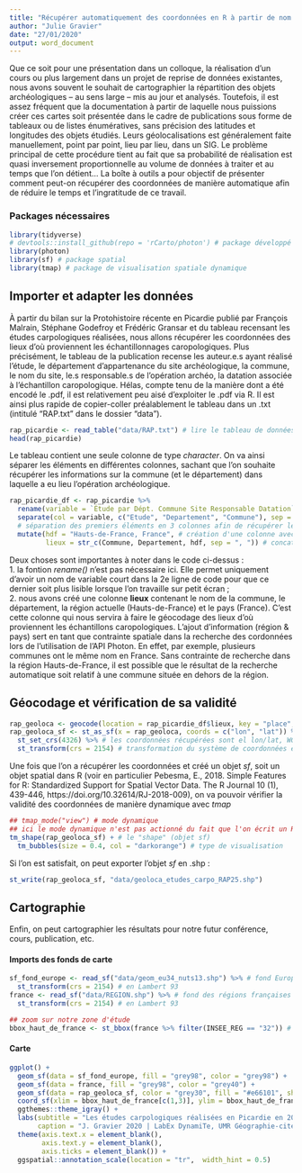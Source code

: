 ```yaml
---
title: "Récupérer automatiquement des coordonnées en R à partir de nom de lieux"
author: "Julie Gravier"
date: "27/01/2020"
output: word_document
---
```

Que ce soit pour une présentation dans un colloque, la réalisation d’un cours ou plus largement dans un projet de reprise de données existantes, nous avons souvent le souhait de cartographier la répartition des objets archéologiques – au sens large – mis au jour et analysés. Toutefois, il est assez fréquent que la documentation à partir de laquelle nous puissions créer ces cartes soit présentée dans le cadre de publications sous forme de tableaux ou de listes énumératives, sans précision des latitudes et
longitudes des objets étudiés. Leurs géolocalisations est généralement faite manuellement, point par point, lieu par lieu, dans un SIG. Le problème principal de cette procédure tient au fait que sa probabilité de réalisation est quasi inversement proportionnelle au volume de données à traiter et au temps que l’on détient… La boîte à outils a pour objectif de présenter comment peut-on récupérer des coordonnées de manière automatique afin de réduire le temps et l’ingratitude de ce travail.


### Packages nécessaires
```r
library(tidyverse)
# devtools::install_github(repo = 'rCarto/photon') # package développé pour faire le lien entre R et l'API Photon
library(photon)
library(sf) # package spatial
library(tmap) # package de visualisation spatiale dynamique
```

## Importer et adapter les données
À partir du bilan sur la Protohistoire récente en Picardie publié par François Malrain, Stéphane Godefroy et Frédéric Gransar et du tableau recensant les études carpologiques réalisées, nous allons récupérer les coordonnées des lieux d'où proviennent les échantillonnages caropologiques. Plus précisément, le tableau de la publication recense les auteur.e.s ayant réalisé l'étude, le département d'appartenance du site archéologique, la commune, le nom du site, le.s responsable.s de l'opération archéo, la datation associée à l'échantillon caropologique. Hélas, compte tenu de la manière dont a été encodé le .pdf, il est relativement peu aisé d'exploiter le .pdf via R. Il est ainsi plus rapide de copier-coller préalablement le tableau dans un .txt (intitulé "RAP.txt" dans le dossier "data").

```r
rap_picardie <- read_table("data/RAP.txt") # lire le tableau de données
head(rap_picardie)
```
  
Le tableau contient une seule colonne de type _character_. On va ainsi séparer les éléments en différentes colonnes, sachant que l'on souhaite récupérer les informations sur la commune (et le département) dans laquelle a eu lieu l'opération archéologique.

```r
rap_picardie_df <- rap_picardie %>%
  rename(variable = `Étude par Dépt. Commune Site Responsable Datation`) %>%
  separate(col = variable, c("Etude", "Departement", "Commune"), sep = " ", remove = FALSE) %>%
  # séparation des premiers éléments en 3 colonnes afin de récupérer le nom des communes et des départements
  mutate(hdf = "Hauts-de-France, France", # création d'une colonne avec informations complémentaires spatiales
         lieux = str_c(Commune, Departement, hdf, sep = ", ")) # concaténation des colonnes liées aux noms des communes, dép, région et pays
```

Deux choses sont importantes à noter dans le code ci-dessus :  
1. la fontion _rename()_ n'est pas nécessaire ici. Elle permet uniquement d'avoir un nom de variable court dans la 2e ligne de code pour que ce dernier soit plus lisible lorsque l'on travaille sur petit écran ;  
2. nous avons créé une colonne __lieux__ contenant le nom de la commune, le département, la région actuelle (Hauts-de-France) et le pays (France). C'est cette colonne qui nous servira à faire le géocodage des lieux d'où proviennent les échantillons caropologiques. L'ajout d'information (région & pays) sert en tant que contrainte spatiale dans la recherche des cordonnées lors de l'utilisation de l'API Photon. En effet, par exemple, plusieurs communes ont le même nom en France. Sans contrainte de recherche dans la région Hauts-de-France, il est possible que le résultat de la recherche automatique soit relatif à une commune située en dehors de la région.  

## Géocodage et vérification de sa validité
```r
rap_geoloca <- geocode(location = rap_picardie_df$lieux, key = "place", limit = 1) # récupération des coordonnées avec photon
rap_geoloca_sf <- st_as_sf(x = rap_geoloca, coords = c("lon", "lat")) %>% # construction d'un objet "sf"
  st_set_crs(4326) %>% # les coordonnées récupérées sont el lon/lat, WGS 84
  st_transform(crs = 2154) # transformation du système de coordonnées en Lambert 93
```

Une fois que l'on a récupérer les coordonnées et créé un objet _sf_, soit un objet spatial dans R (voir en particulier Pebesma, E., 2018. Simple Features for R: Standardized Support for Spatial Vector Data. The R Journal 10 (1), 439-446, https://doi.org/10.32614/RJ-2018-009), on va pouvoir vérifier la validité des coordonnées de manière dynamique avec _tmap_

```r
## tmap_mode("view") # mode dynamique
## ici le mode dynamique n'est pas actionné du fait que l'on écrit un Rmarkdown
tm_shape(rap_geoloca_sf) + # le "shape" (objet sf)
  tm_bubbles(size = 0.4, col = "darkorange") # type de visualisation
```

Si l'on est satisfait, on peut exporter l'objet _sf_ en .shp :  
```r
st_write(rap_geoloca_sf, "data/geoloca_etudes_carpo_RAP25.shp")
```

## Cartographie
Enfin, on peut cartographier les résultats pour notre futur conférence, cours, publication, etc.

#### Imports des fonds de carte
```r
sf_fond_europe <- read_sf("data/geom_eu34_nuts13.shp") %>% # fond Europe
  st_transform(crs = 2154) # en Lambert 93
france <- read_sf("data/REGION.shp") %>% # fond des régions françaises actuelles
  st_transform(crs = 2154) # en Lambert 93

## zoom sur notre zone d'étude
bbox_haut_de_france <- st_bbox(france %>% filter(INSEE_REG == "32")) # 32 étant le code des Hauts-de-France
```

#### Carte
```r
ggplot() + 
  geom_sf(data = sf_fond_europe, fill = "grey98", color = "grey98") +
  geom_sf(data = france, fill = "grey98", color = "grey40") +
  geom_sf(data = rap_geoloca_sf, color = "grey30", fill = "#e66101", shape = 21, size = 2) +
  coord_sf(xlim = bbox_haut_de_france[c(1,3)], ylim = bbox_haut_de_france[c(2,4)]) +
  ggthemes::theme_igray() +
  labs(subtitle = "Les études carpologiques réalisées en Picardie en 2005",
       caption = "J. Gravier 2020 | LabEx DynamiTe, UMR Géographie-cités.\nSources : Malrain, Gaudefroy, Gransar 2005") +
  theme(axis.text.x = element_blank(),
        axis.text.y = element_blank(),
        axis.ticks = element_blank()) +
  ggspatial::annotation_scale(location = "tr",  width_hint = 0.5)
```

